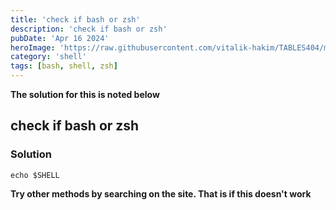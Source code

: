 ```yaml
---
title: 'check if bash or zsh'
description: 'check if bash or zsh'
pubDate: 'Apr 16 2024'
heroImage: 'https://raw.githubusercontent.com/vitalik-hakim/TABLES404/main/error_b/SHELL.jpg'
category: 'shell'
tags: [bash, shell, zsh]
---
```


**The solution for this is noted below**

## check if bash or zsh

### Solution

```shell
echo $SHELL
```

**Try other methods by searching on the site. That is if this doesn't work**
